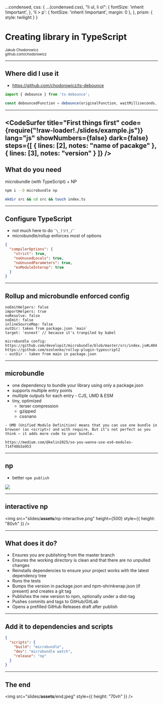 

  ...condensed,
  css: {
    ...(condensed.css),
    "li ul, li ol": {
      fontSize: 'inherit !important',
    },
    'li > p': {
      fontSize: 'inherit !important',
      margin: 0
    },
  },
   prism: {
    style: twilight
  }
}

# Creating library in TypeScript

<small>Jakub Chodorowicz<br/> github.com/chodorowicz</small>

---

## Where did I use it

- https://github.com/chodorowicz/ts-debounce

```js
import { debounce } from 'ts-debounce';

const debouncedFunction = debounce(originalFunction, waitMilliseconds, options);
```

---

  <CodeSurfer
    title="First things first"
    code={require("!raw-loader!./slides/example.js")}
    lang="js"
    showNumbers={false}
    dark={false}
    steps={[
      { lines: [2], notes: "name of pacakge" },
      { lines: [3], notes: "version" }
    ]}
/>
---

## What do you need

microbundle (with TypeScript) + NP

```sh
npm i --D microbundle np

mkdir src && cd src && touch index.ts
```

---

## Configure TypeScript

- not much here to do `¯\_(ツ)_/¯`
- microbundle/rollup enforces most of options

```json
{
  "compilerOptions": {
    "strict": true,
    "noUnusedLocals": true,
    "noUnusedParameters": true,
    "esModuleInterop": true
  }
}
```

---

## Rollup and microbundle enforced config

```
noEmitHelpers: false
importHelpers: true
noResolve: false
noEmit: false
inlineSourceMap: false
outDir: taken from package.json `main`
target: 'esnext' // because it's tranpiled by babel
```

```notes
microbundle config: https://github.com/developit/microbundle/blob/master/src/index.js#L404
https://github.com/ezolenko/rollup-plugin-typescript2
- outDir - taken from main in package.json

```

---

## microbundle

- one dependency to bundle your library using only a package.json
- supports multiple entry points
- multiple outputs for each entry - CJS, UMD & ESM
- tiny, optimized
    - terser compression
    - gzipped
    - cssnano

```notes
- UMD (Unified Module Definition) means that you can use one bundle in browser (as <script>) and with require. But it’s not perfect as you think — it adds more code to your bundle.

https://medium.com/@kelin2025/so-you-wanna-use-es6-modules-714f48b3a953
```

---

## np

- better `npm publish`

![](slides/__assets__/np.gif)

---

## interactive np

<img src="slides/__assets__/np-interactive.png" height={500} style={{ height: "80vh" }} />

---

## What does it do?

- Ensures you are publishing from the master branch
- Ensures the working directory is clean and that there are no unpulled changes
- Reinstalls dependencies to ensure your project works with the latest dependency tree
- Runs the tests
- Bumps the version in package.json and npm-shrinkwrap.json (if present) and creates a git tag
- Publishes the new version to npm, optionally under a dist-tag
- Pushes commits and tags to GitHub/GitLab
- Opens a prefilled GitHub Releases draft after publish

---

## Add it to dependencies and scripts

```json
{
  "scripts": {
    "build": "microbundle",
    "dev": "microbundle watch",
    "release": "np"
  }
}
```

---

## The end

<img src="slides/__assets__/end.jpeg" style={{ height: "70vh" }} />